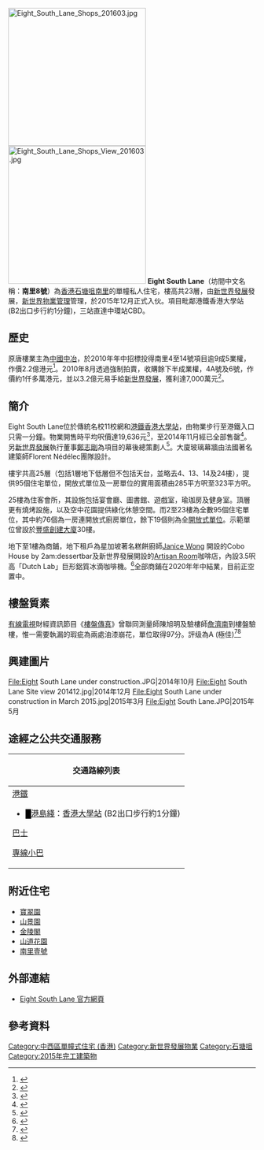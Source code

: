 {{Coord|22.2825|114.1298|display=title}}
{{Infobox_housinghk 
| name = Eight South Lane
| logo= 
| photo = Eight South Lane 201604.jpg
| phototitle = Eight South Lane (2016年4月)
| address= [[香港|香港]][[港島|港島]][[西環|西環]]<br/>[[石塘咀|石塘咀]][[南里|南里]]8號、10號及12號 （街道名稱及門牌號數: 南里8/12號）
| lot= 內地段第675號B分段第2小分段、內地段第676號A分段餘段、內地段第675號B分段第3小分段、內地段第675號B分段第4小分段、內地段第675號B分段第5小分段、內地段第675號D分段、內地段第675號E分段、內地段第675號F分段及內地段第675號餘段
| developer= [[新世界發展|新世界發展]]
| manager= 
| use = 住宅、商鋪
| blocknumber = 1
| floor_area = 285平方呎-323平方呎
| floornumber = 23
| yearofcompletion = 2015年6月30日 
入伙日期： 2015年12月/2016年1月
| former = 南里4至14號唐樓
| facilities = 會所
| website = [http://www.eightsouthlane.com.hk/tc/index.html 官方網頁]
}}
[[File:Eight_South_Lane_Shops_201603.jpg|280px]]
[[File:Eight_South_Lane_Shops_View_201603.jpg|280px]]
'''Eight South Lane'''（坊間中文名稱：'''南里8號'''）為[[香港|香港]][[石塘咀|石塘咀]][[南里|南里]]的單幢私人住宅，樓高共23層，由[[新世界發展|新世界發展]]發展，[[新世界物業管理|新世界物業管理]]管理，於2015年12月正式入伙。項目毗鄰港鐵香港大學站 (B2出口步行約1分鐘)，三站直達中環站CBD。

== 歷史 ==
原唐樓業主為[[中國中冶|中國中冶]]，於2010年年中招標投得南里4至14號項目逾9成5業權，作價2.2億港元<ref>{{Cite web |url=http://www.e123.hk/ElderlyPro/details/94636/77/ |title=中冶底價七千萬奪南里舊樓 |accessdate=2014-11-26 |archive-date=2015-09-23 |archive-url=https://web.archive.org/web/20150923232416/http://www.e123.hk/ElderlyPro/details/94636/77/ |dead-url=no }}</ref>。2010年8月透過強制拍賣，收購餘下半成業權，4A號及6號，作價約1仟多萬港元，並以3.2億元易手給[[新世界發展|新世界發展]]，獲利達7,000萬元<ref>{{Cite web |url=https://hk.news.yahoo.com/%E6%96%B0%E4%B8%96%E7%95%8C3-2%E5%84%84-%E8%B3%BC%E8%A5%BF%E7%92%B0%E5%8D%97%E9%87%8C%E5%9C%B0-224459421.html |title=新世界3.2億 購西環南里地 |accessdate=2014-11-27 |archive-date=2014-12-05 |archive-url=https://web.archive.org/web/20141205180245/https://hk.news.yahoo.com/%E6%96%B0%E4%B8%96%E7%95%8C3-2%E5%84%84-%E8%B3%BC%E8%A5%BF%E7%92%B0%E5%8D%97%E9%87%8C%E5%9C%B0-224459421.html |dead-url=no }}</ref>。

== 簡介 ==
Eight South Lane位於傳統名校11校網和[[港鐵|港鐵]][[香港大學站|香港大學站]]，由物業步行至港鐵入口只需一分鐘。物業開售時平均呎價達19,636元<ref>{{Cite web |url=http://orientaldaily.on.cc/cnt/finance/20131130/00204_005.html |title=EIGHT SOUTH LANE搶攻 折實呎價萬九 |accessdate=2015-02-26 |archive-date=2015-08-18 |archive-url=https://web.archive.org/web/20150818183512/http://orientaldaily.on.cc/cnt/finance/20131130/00204_005.html |dead-url=no }}</ref>，至2014年11月經已全部售罄<ref>{{Cite web |url=http://ps.hket.com/content/485742/%E9%A6%99%E6%B8%AF%E5%A4%A7%E5%AD%B8%E7%AB%99%E5%BF%AB%E5%B0%87%E5%95%9F%E7%94%A8%20%E5%B8%B6%E6%8C%88%E5%8D%80%E5%85%A7%E6%A8%93%E5%83%B9%E6%B0%B4%E6%BC%B2%E8%88%B9%E9%AB%98/ |title=香港大學站快將啟用 帶挈區內樓價水漲船高 |accessdate=2015-02-26 |archive-date=2015-02-26 |archive-url=https://web.archive.org/web/20150226112917/http://ps.hket.com/content/485742/%E9%A6%99%E6%B8%AF%E5%A4%A7%E5%AD%B8%E7%AB%99%E5%BF%AB%E5%B0%87%E5%95%9F%E7%94%A8%20%E5%B8%B6%E6%8C%88%E5%8D%80%E5%85%A7%E6%A8%93%E5%83%B9%E6%B0%B4%E6%BC%B2%E8%88%B9%E9%AB%98/ |dead-url=no }}</ref>。另[[新世界發展|新世界發展]]執行董事[[鄭志剛|鄭志剛]]為項目的幕後總策劃人<ref>{{Cite web |url=http://paper.wenweipo.com/2013/12/07/zt1312070012.htm |title=新世界全新精品住宅EIGHT SOUTH LANE |accessdate=2015-02-26 |archive-date=2015-02-26 |archive-url=https://web.archive.org/web/20150226125229/http://paper.wenweipo.com/2013/12/07/zt1312070012.htm |dead-url=no }}</ref>。大廈玻璃幕牆由法國著名建築師Florent Nédélec團隊設計。

樓宇共高25層（包括1層地下低層但不包括天台，並略去4、13、14及24樓），提供95個住宅單位，開放式單位及一房單位的實用面積由285平方呎至323平方呎。

25樓為住客會所，其設施包括宴會廳、圖書館、遊戲室，瑜珈房及健身室。頂層更有燒烤設施，以及空中花園提供綠化休憩空間。而2至23樓為全數95個住宅單位，其中約76個為一房連開放式廚房單位，餘下19個則為全[[開放式單位|開放式單位]]。示範單位曾設於[[豐盛創建大廈|豐盛創建大廈]]30樓。

地下至1樓為商鋪，地下租戶為星加坡著名糕餅廚師[[Janice_Wong|Janice Wong]] 開設的Cobo House by 2am:dessertbar及新世界發展開設的[[Artisan_Room|Artisan Room]]咖啡店，內設3.5呎高「Dutch Lab」巨形鋁質冰滴咖啡機。<ref>{{Cite web |url=http://food.ulifestyle.com.hk/restaurant/news/feature/ArtisanRoom |title=全港首見！巨型冰滴咖啡機 U Food 2016-01-07 |accessdate=2016-04-04 |archive-date=2016-04-16 |archive-url=https://web.archive.org/web/20160416120139/http://food.ulifestyle.com.hk/restaurant/news/feature/ArtisanRoom |dead-url=no }}</ref>全部商鋪在2020年年中結業，目前正空置中。

==樓盤質素==
[[有線電視|有線電視]]財經資訊節目《[[樓盤傳真|樓盤傳真]]》曾聯同測量師陳旭明及驗樓師[[詹濟南|詹濟南]]到樓盤驗樓，惟一需要執漏的瑕疵為兩處油漆崩花，單位取得97分。評级為A (極佳)<ref>{{cite news |url=http://cablenews.i-cable.com/ci/index.php/videopage/program/12232480/%E6%A8%93%E7%9B%A4%E5%82%B3%E7%9C%9F/%E6%A8%93%E7%9B%A4%E5%82%B3%E7%9C%9F2016/01/09%E7%AC%AC%E4%B8%89%E7%AF%80 |title=樓盤傳真 2016/01/09 第三節 |date=2016-01-08}}</ref><ref>{{cite news |url=http://cablenews.i-cable.com/ci/index.php/videopage/program/12232721/%E6%A8%93%E7%9B%A4%E5%82%B3%E7%9C%9F/%E3%80%8C%E9%A6%99%E6%B8%AF%E5%A5%87%E5%89%87%E3%80%8DEightSouthLane%E9%A9%97%E6%A8%93%E7%8E%87%E5%85%88%E7%9D%87 |title=「香港奇則」Eight South Lane 驗樓率先睇 |date=2016-01-12}}</ref>

==興建圖片==
<gallery>
File:Eight South Lane under construction.JPG|2014年10月
File:Eight South Lane Site view 201412.jpg|2014年12月
File:Eight South Lane under construction in March 2015.jpg|2015年3月
File:Eight South Lane.JPG|2015年5月
</gallery>

==途經之公共交通服務==
{| class="mw-collapsible mw-collapsed wikitable" style="background:yellow; margin: 0 auto; width: auto;" 
! 交通路線列表
|-
|
;[[港鐵|港鐵]]
*<font color="{{港島綫色彩}}">█</font>[[港島綫|港島綫]]：[[香港大學站|香港大學站]] (B2出口步行約1分鐘)
;[[香港巴士|巴士]]
{{港島巴士簡單列表|1|5B|5X|10|18|18P|18X|43M|88X|N8X}}{{過海隧道巴士簡單列表|101|101X|104|113|904|971}}{{大嶼山巴士簡單列表|A10|NA10}}
;[[香港專線小巴|專線小巴]]
{{港島專線小巴簡單列表|12|12S|13|54}}
|}

== 附近住宅 ==
* [[寶翠園|寶翠園]]
* [[山景園|山景園]]
* [[金陵閣|金陵閣]]
* [[山道花園|山道花園]]
*[[南里壹號|南里壹號]]

== 外部連結 ==
* [http://www.eightsouthlane.com.hk/ Eight South Lane 官方網頁]{{Wayback|url=http://www.eightsouthlane.com.hk/ |date=20141223000856 }}

==參考資料==
<references/>

{{新世界發展}}
[[Category:中西區單幢式住宅_(香港)|Category:中西區單幢式住宅 (香港)]]
[[Category:新世界發展物業|Category:新世界發展物業]]
[[Category:石塘咀|Category:石塘咀]]
[[Category:2015年完工建築物|Category:2015年完工建築物]]